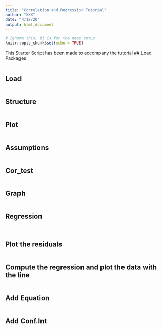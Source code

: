 ```yaml
---
title: "Correlation and Regression Tutorial"
author: "XXX"
date: "4/12/20"
output: html_document
---
```

```r
# Ignore this, it is for the oage setup
knitr::opts_chunk$set(echo = TRUE)
```

This Starter Script has been made to accompany the tutorial 
## Load Packages 
```r

```
## Load 
```r

```

## Structure 
```r

```

## Plot
```r

```

## Assumptions 
```r

```

## Cor_test
```r

```


## Graph 
```r

```

## Regression

```r

```


```r

```

## Plot the residuals 
```r

```

## Compute the regression and plot the data with the line
```r

```

## Add Equation 
```r

```

## Add Conf.Int
```r

```
